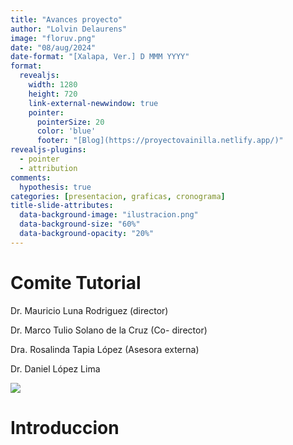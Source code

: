 ```yaml
---
title: "Avances proyecto"
author: "Lolvin Delaurens"
image: "floruv.png"
date: "08/aug/2024"
date-format: "[Xalapa, Ver.] D MMM YYYY"
format: 
  revealjs:
    width: 1280
    height: 720
    link-external-newwindow: true
    pointer:
      pointerSize: 20
      color: 'blue'
      footer: "[Blog](https://proyectovainilla.netlify.app/)"
revealjs-plugins:
  - pointer
  - attribution
comments:
  hypothesis: true
categories: [presentacion, graficas, cronograma]
title-slide-attributes: 
  data-background-image: "ilustracion.png"
  data-background-size: "60%"
  data-background-opacity: "20%"
---
```


# Comite Tutorial

Dr. Mauricio Luna Rodriguez (director)

Dr. Marco Tulio Solano de la Cruz (Co- director)

Dra. Rosalinda Tapia López (Asesora externa)

Dr. Daniel López Lima

![](floruv.png){width="right"}

# Introduccion

